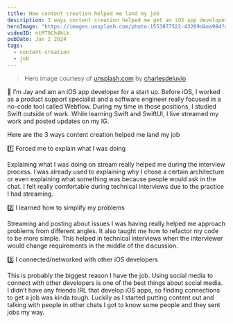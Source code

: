 ```yaml
---
title: How content creation helped me land my job
description: 3 ways content creation helped me get an iOS app developer position
heroImage: "https://images.unsplash.com/photo-1553877522-43269d4ea984?q=80&w=2940&auto=format&fit=crop&ixlib=rb-4.0.3&ixid=M3wxMjA3fDB8MHxwaG90by1wYWdlfHx8fGVufDB8fHx8fA%3D%3D"
videoID: ntMT9Ch4kLk
pubDate: Jan 1 2024
tags:
  - content-creation
  - job
---
```


> Hero image courtesy of [unsplash.com](https://unsplash.com/photos/man-using-macbook-Lks7vei-eAg) by [charlesdeluvio](https://unsplash.com/@charlesdeluvio)

<YouTube id={frontmatter.videoID} />

👋 I’m Jay and am an iOS app developer for a start up. Before iOS, I worked as a product support specialist and a software engineer really focused in a no-code tool called Webflow. During my time in those positions, I studied Swift outside of work. While learning Swift and SwiftUI, I live streamed my work and posted updates on my IG.

Here are the 3 ways content creation helped me land my job

1️⃣ Forced me to explain what I was doing

Explaining what I was doing on stream really helped me during the interview process. I was already used to explaining why I chose a certain architecture or even explaining what something was because people would ask in the chat. I felt really comfortable during technical interviews due to the practice I had streaming.

2️⃣ I learned how to simplify my problems

Streaming and posting about issues I was having really helped me approach problems from different angles. It also taught me how to refactor my code to be more simple. This helped in technical interviews when the interviewer would change requirements in the middle of the discussion.

3️⃣ I connected/networked with other iOS developers

This is probably the biggest reason I have the job. Using social media to connect with other developers is one of the best things about social media. I didn’t have any friends IRL that develop iOS apps, so finding connections to get a job was kinda tough. Luckily as I started putting content out and talking with people in other chats I got to know some people and they sent jobs my way.